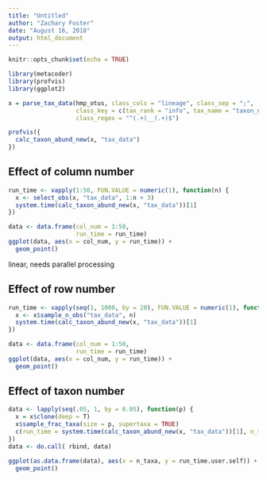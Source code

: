 ```yaml
---
title: "Untitled"
author: "Zachary Foster"
date: "August 16, 2018"
output: html_document
---
```


```r
knitr::opts_chunk$set(echo = TRUE)
```



```r
library(metacoder)
library(profvis)
library(ggplot2)
```

```r
x = parse_tax_data(hmp_otus, class_cols = "lineage", class_sep = ";",
                   class_key = c(tax_rank = "info", tax_name = "taxon_name"),
                   class_regex = "^(.+)__(.+)$")

```




```r
profvis({
  calc_taxon_abund_new(x, "tax_data")
})
```


## Effect of column number

```r
run_time <- vapply(1:50, FUN.VALUE = numeric(1), function(n) {
  x <- select_obs(x, "tax_data", 1:n + 3)
  system.time(calc_taxon_abund_new(x, "tax_data"))[1]
})
```

```r
data <- data.frame(col_num = 1:50, 
                   run_time = run_time)
ggplot(data, aes(x = col_num, y = run_time)) +
  geom_point()
```

linear, needs parallel processing


## Effect of row number

```r
run_time <- vapply(seq(1, 1000, by = 20), FUN.VALUE = numeric(1), function(n) {
  x <- x$sample_n_obs("tax_data", n)
  system.time(calc_taxon_abund_new(x, "tax_data"))[1]
})
```

```r
data <- data.frame(col_num = 1:50, 
                   run_time = run_time)
ggplot(data, aes(x = col_num, y = run_time)) +
  geom_point()
```


## Effect of taxon number

```r
data <- lapply(seq(.05, 1, by = 0.05), function(p) {
  x = x$clone(deep = T)
  x$sample_frac_taxa(size = p, supertaxa = TRUE)
  c(run_time = system.time(calc_taxon_abund_new(x, "tax_data"))[1], n_taxa = length(taxon_names(x)))
})
data <- do.call( rbind, data)
```

```r
ggplot(as.data.frame(data), aes(x = n_taxa, y = run_time.user.self)) +
  geom_point()
```

